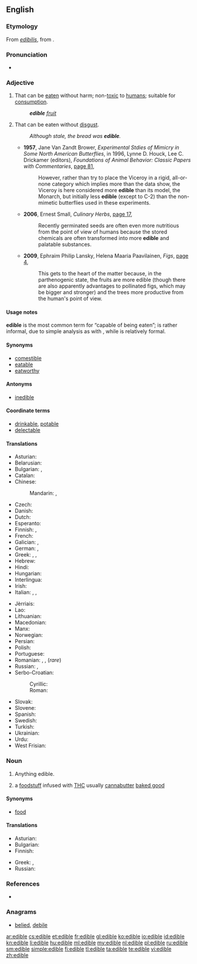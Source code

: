 ==English==

===Etymology===
From {{etyl|LL.}} ''[[edibilis]]'', from {{etyl|la}} {{term|edere|sc=polytonic||to eat|lang=la}}.

===Pronunciation===
* {{a|UK}} {{IPA|/ˈɛd.ɪ.bəl/}} {{X-SAMPA|/"Ed.I.b@l/}}

===Adjective===
{{en-adj}}

# That can be [[eat]]en without harm; non-[[toxic]] to [[human]]s; suitable for [[consumption]].
#: '''''edible''' [[fruit]]''
# That can be eaten without [[disgust]].
#: ''Although stale, the bread was '''edible'''.''
#* '''1957''', Jane Van Zandt Brower, ''Experimental Stdies of Mimicry in Some North American Butterflies'', in 1996, Lynne D. Houck, Lee C. Drickamer (editors), ''Foundations of Animal Behavior: Classic Papers with Commentaries'', [http://books.google.com/books?id=WVzardat66YC&pg=PA371&dq=%22more+edible%22+-intitle:muntu&hl=en&ei=t-0PTvOJD46KmQWhr9nPDg&sa=X&oi=book_result&ct=result&resnum=2&ved=0CC0Q6AEwATgK#v=onepage&q=%22more%20edible%22%20-intitle%3Amuntu&f=false page 81],
#*: However, rather than try to place the Viceroy in a rigid, all-or-none category which implies more than the data show, the Viceroy is here considered more '''edible''' than its model, the Monarch, but initially less '''edible''' (except to C-2) than the non-mimetic butterflies used in these experiments.
#* '''2006''', Ernest Small, ''Culinary Herbs'', [http://books.google.com/books?id=UL9lpNrx0kwC&pg=PA17&dq=%22more+edible%22+-intitle:muntu&hl=en&ei=6OkPTo2XIOnzmAXHxZyrDg&sa=X&oi=book_result&ct=result&resnum=5&ved=0CDsQ6AEwBA#v=onepage&q=%22more%20edible%22%20-intitle%3Amuntu&f=false page 17],
#*: Recently germinated seeds are often even more nutritious from the point of view of humans because the stored chemicals are often transformed into more '''edible''' and palatable substances.
#* '''2009''', Ephraim Philip Lansky, Helena Maaria Paavilainen, ''Figs'', [http://books.google.com/books?id=XM6oph0HaFwC&pg=PA4&dq=%22more+edible%22+-intitle:muntu&hl=en&ei=6OkPTo2XIOnzmAXHxZyrDg&sa=X&oi=book_result&ct=result&resnum=10&ved=0CFIQ6AEwCQ#v=onepage&q=%22more%20edible%22%20-intitle%3Amuntu&f=false page 4],
#*: This gets to the heart of the matter because, in the parthenogenic state, the fruits are more edible (though there are also apparently advantages to pollinated figs, which may be bigger and stronger) and the trees more productive from the human's point of view.

====Usage notes====
'''edible''' is the most common term for “capable of being eaten”; {{term|eatable|lang=en}} is rather informal, due to simple analysis as {{term|eat|lang=en}} with {{term|-able|lang=en}}, while {{term|comestible|lang=en}} is relatively formal.

====Synonyms====
* [[comestible]]
* [[eatable]]
* [[eatworthy]]

====Antonyms====
* [[inedible]]

====Coordinate terms====
* [[drinkable]], [[potable]]
* [[delectable]] <!-- literally, able to delight; here meaning not just able to eat, but good to eat -->

====Translations====
{{trans-top|that can be eaten without harm; suitable for consumption}}
* Asturian: {{t-|ast|comestible}}
* Belarusian: {{t-|be|ядомы|tr=jadómy|sc=Cyrl}}
* Bulgarian: {{t-|bg|ядлив|tr=jadliv|sc=Cyrl}}, {{t-|bg|годен за ядене|tr=goden za jadene|sc=Cyrl}}
* Catalan: {{t-|ca|comestible}}
* Chinese:
*: Mandarin: {{t|cmn|食用|tr=kě shíyòng de|alt=可食用的|sc=Hani}}, {{t|cmn|可以吃|tr=kěyǐ chī de|alt=可以吃的|sc=Hani}}
* Czech: {{t-|cs|jedlý|m}}
* Danish: {{t-|da|spiselig}}
* Dutch: {{t+|nl|eetbaar}}
* Esperanto: {{t+|eo|manĝebla}}
* Finnish: {{t+|fi|syötävä}}, {{t-|fi|syömäkelpoinen}}
* French: {{t+|fr|comestible}}
* Galician: {{t+|gl|comestible}}, {{t+|gl|comestíbel}}
* German: {{t+|de|essbar}}, {{qualifier|old spelling}} {{t+|de|eßbar}}
* Greek: {{t+|el|βρώσιμος|m|tr=vrósimos}}, {{t+|el|φαγώσιμος|m|tr=fagósimos}}, {{t+|el|εδώδιμος|m|tr=edódimos}}
* Hebrew: {{t-|he|אכיל|tr=achil|sc=Hebr}}
* Hindi: {{t-|hi|खाद्य|tr=khādya}}
* Hungarian: {{t+|hu|ehető}}
* Interlingua: {{t-|ia|comestibile}}
* Irish: {{t-|ga|inite}}
* Italian: {{t+|it|commestibile}}, {{t+|it|edibile}}, {{t+|it|edule}}
{{trans-mid}}
* Jèrriais: {{tø|roa-jer|mangeabl'ye|m|f}}
* Lao: {{t|lo|ກ້ານຈອງ|tr=samad kindai|sc=Laoo}}
* Lithuanian: {{t-|lt|valgomas}}
* Macedonian: {{t-|mk|јадлив|m|tr=jádliv}}
* Manx: {{t-|gv|yn-ee}}
* Norwegian: {{t-|no|spiselig}}
* Persian: {{t+|fa|خوراکی|tr=xorâki|sc=fa-Arab}}
* Polish: {{t+|pl|jadalny|m}}
* Portuguese: {{t+|pt|comestível}}
* Romanian: {{t+|ro|comestibil|m|n}}, {{t-|ro|comestibilă|f}}, {{t-|ro|mâncabil|m|n}} (''rare'')
* Russian: {{t+|ru|съедобный|tr=sʺjedóbnyj}}, {{t-|ru|годный в пищу|tr=gódnyj v píšču|sc=Cyrl}}
* Serbo-Croatian:
*: Cyrillic: {{t-|sh|јестив|sc=Cyrl}}
*: Roman: {{t-|sh|jestiv}}
* Slovak: {{t-|sk|jedlý}}
* Slovene: {{t-|sl|užiten}}
* Spanish: {{t+|es|comestible}}
* Swedish: {{t+|sv|ätbar}}
* Turkish: {{t-|tr|yenilebilir}}
* Ukrainian: {{t-|uk|їстівний|tr=jistívnyj|sc=Cyrl}}
* Urdu: {{t-|ur|کھادیہ|tr=khādya}}
* West Frisian: {{t-|fy|ytber}}
{{trans-bottom}}

===Noun===
{{en-noun}}

# Anything edible.
# {{context|marijuana}} a [[foodstuff]] infused with [[THC]] usually [[cannabutter]] [[baked good]]

====Synonyms====
* [[food]]

====Translations====
{{trans-top|anything edible}}
* Asturian: {{t-|ast|comestible|m}}
* Bulgarian: {{t+|bg|храна|f}}
* Finnish: {{t+|fi|syötävä}}
{{trans-mid}}
* Greek: {{t+|el|φαγώσιμα|n-p|tr=fagósima}}, {{t+|el|εδώδιμα|n-p|tr=edódima}}
* Russian: {{t-|ru|съестное|n|tr=sjestnóje|sc=Cyrl}}
{{trans-bottom}}

===References===
* {{R:Online Etymology Dictionary}}

===Anagrams===
* [[belied#English|belied]], [[debile#English|debile]]

[[ar:edible]]
[[cs:edible]]
[[et:edible]]
[[fr:edible]]
[[gl:edible]]
[[ko:edible]]
[[io:edible]]
[[id:edible]]
[[kn:edible]]
[[li:edible]]
[[hu:edible]]
[[ml:edible]]
[[my:edible]]
[[nl:edible]]
[[pl:edible]]
[[ru:edible]]
[[sm:edible]]
[[simple:edible]]
[[fi:edible]]
[[tl:edible]]
[[ta:edible]]
[[te:edible]]
[[vi:edible]]
[[zh:edible]]